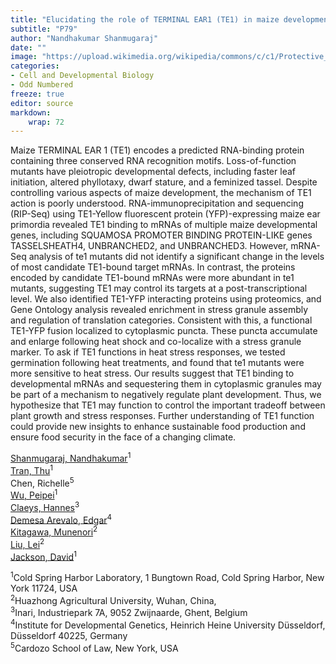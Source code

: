 ```yaml
---
title: "Elucidating the role of TERMINAL EAR1 (TE1) in maize development and stress"
subtitle: "P79"
author: "Nandhakumar Shanmugaraj"
date: ""
image: "https://upload.wikimedia.org/wikipedia/commons/c/c1/Protective_Coleoptile_Tip_in_Zea_Mays_Embryo_%2847691344541%29.jpg"
categories: 
- Cell and Developmental Biology
- Odd Numbered
freeze: true
editor: source
markdown: 
    wrap: 72
---
```


Maize TERMINAL EAR 1 (TE1) encodes a predicted RNA-binding protein containing three conserved RNA recognition motifs. Loss-of-function mutants have pleiotropic developmental defects, including faster leaf initiation, altered phyllotaxy, dwarf stature, and a feminized tassel. Despite controlling various aspects of maize development, the mechanism of TE1 action is poorly understood. RNA-immunoprecipitation and sequencing (RIP-Seq) using TE1-Yellow fluorescent protein (YFP)-expressing maize ear primordia revealed TE1 binding to mRNAs of multiple maize developmental genes, including SQUAMOSA PROMOTER BINDING PROTEIN-LIKE genes TASSELSHEATH4, UNBRANCHED2, and UNBRANCHED3. However, mRNA-Seq analysis of te1 mutants did not identify a significant change in the levels of most candidate TE1-bound target mRNAs. In contrast, the proteins encoded by candidate TE1-bound mRNAs were more abundant in te1 mutants, suggesting TE1 may control its targets at a post-transcriptional level. We also identified TE1-YFP interacting proteins using proteomics, and Gene Ontology analysis revealed enrichment in stress granule assembly and regulation of translation categories. Consistent with this, a functional TE1-YFP fusion localized to cytoplasmic puncta. These puncta accumulate and enlarge following heat shock and co-localize with a stress granule marker. To ask if TE1 functions in heat stress responses, we tested germination following heat treatments, and found that te1 mutants were more sensitive to heat stress. Our results suggest that TE1 binding to developmental mRNAs and sequestering them in cytoplasmic granules may be part of a mechanism to negatively regulate plant development. Thus, we hypothesize that TE1 may function to control the important tradeoff between plant growth and stress responses. Further understanding of TE1 function could provide new insights to enhance sustainable food production and ensure food security in the face of a changing climate.

<a href='mailto:shanmug@cshl.edu'>Shanmugaraj, Nandhakumar</a><sup>1</sup><br><a href='mailto:tran@cshl.edu'>Tran, Thu</a><sup>1</sup><br>Chen, Richelle<sup>5</sup><br><a href='mailto:pwu@cshl.edu'>Wu, Peipei</a><sup>1</sup><br><a href='mailto:hclaeys@inari.com'>Claeys, Hannes</a><sup>3</sup><br><a href='mailto:edgar.demesa-arevalo@hhu.de'>Demesa Arevalo, Edgar</a><sup>4</sup><br><a href='mailto:mkitagaw@mail.hzau.edu.cn'>Kitagawa, Munenori</a><sup>2</sup><br><a href='mailto:leil@mail.hzau.edu.cn'>Liu, Lei</a><sup>2</sup><br><a href='mailto:jacksond@cshl.edu'>Jackson, David</a><sup>1</sup><br>

<sup>1</sup>Cold Spring Harbor Laboratory, 1 Bungtown Road, Cold Spring Harbor, New York 11724, USA<br><sup>2</sup>Huazhong Agricultural University, Wuhan, China,<br><sup>3</sup>Inari, Industriepark 7A, 9052 Zwijnaarde, Ghent, Belgium<br><sup>4</sup>Institute for Developmental Genetics, Heinrich Heine University Düsseldorf, Düsseldorf 40225, Germany<br><sup>5</sup>Cardozo School of Law, New York, USA<br>